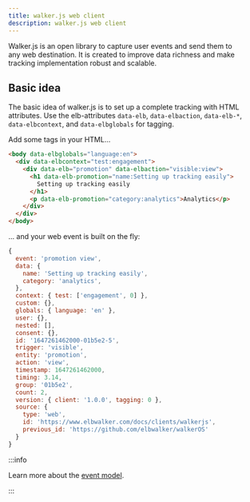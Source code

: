 ```yaml
---
title: walker.js web client
description: walker.js web client
---
```



Walker.js is an open library to capture user events and send them to
any&nbsp;<Link to="../../destinations/web/">web destination</Link>. It is
created to improve data richness and make tracking implementation robust and
scalable.

## Basic idea

The basic idea of walker.js is to set up a complete tracking with HTML
attributes. Use the elb-attributes `data-elb`, `data-elbaction`, `data-elb-*`,
`data-elbcontext`, and `data-elbglobals` for tagging.

Add some tags in your HTML...

```html
<body data-elbglobals="language:en">
  <div data-elbcontext="test:engagement">
    <div data-elb="promotion" data-elbaction="visible:view">
      <h1 data-elb-promotion="name:Setting up tracking easily">
        Setting up tracking easily
      </h1>
      <p data-elb-promotion="category:analytics">Analytics</p>
    </div>
  </div>
</body>
```

... and your web event is built on the fly:

```js
{
  event: 'promotion view',
  data: {
    name: 'Setting up tracking easily',
    category: 'analytics',
  },
  context: { test: ['engagement', 0] },
  custom: {},
  globals: { language: 'en' },
  user: {},
  nested: [],
  consent: {},
  id: '1647261462000-01b5e2-5',
  trigger: 'visible',
  entity: 'promotion',
  action: 'view',
  timestamp: 1647261462000,
  timing: 3.14,
  group: '01b5e2',
  count: 2,
  version: { client: '1.0.0', tagging: 0 },
  source: {
    type: 'web',
    id: 'https://www.elbwalker.com/docs/clients/walkerjs',
    previous_id: 'https://github.com/elbwalker/walkerOS'
  }
}
```

:::info

Learn more about the [event model](/docs/walkeros/event-model).

:::

